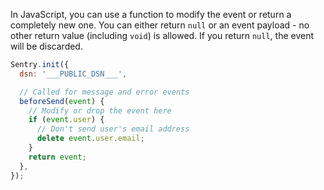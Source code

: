 In JavaScript, you can use a function to modify the event or return a completely new one.
You can either return `null` or an event payload - no other return value (including `void`) is allowed.
If you return `null`, the event will be discarded.

```javascript
Sentry.init({
  dsn: '___PUBLIC_DSN___',

  // Called for message and error events
  beforeSend(event) {
    // Modify or drop the event here
    if (event.user) {
      // Don't send user's email address
      delete event.user.email;
    }
    return event;
  },
});
```
